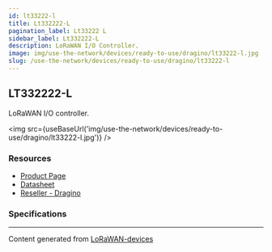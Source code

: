 ```yaml
---
id: lt33222-l
title: Lt332222-L
pagination_label: Lt33222 L
sidebar_label: Lt332222-L
description: LoRaWAN I/O Controller.
image: img/use-the-network/devices/ready-to-use/dragino/lt33222-l.jpg
slug: /use-the-network/devices/ready-to-use/dragino/lt33222-l
---
```



## LT332222-L

LoRaWAN I/O controller.

<img src={useBaseUrl('img/use-the-network/devices/ready-to-use/dragino/lt33222-l.jpg')} />

### Resources

- [Product Page](http://www.dragino.com/products/lora-lorawan-end-node/item/138-lt-33222-l.html)
- [Datasheet](http://www.dragino.com/downloads/index.php?dir=LT_LoRa_IO_Controller/LT33222-L/)
- [Reseller - Dragino](http://www.dragino.com/)

### Specifications

---

Content generated from [LoRaWAN-devices](https://github.com/TheThingsNetwork/lorawan-devices)
